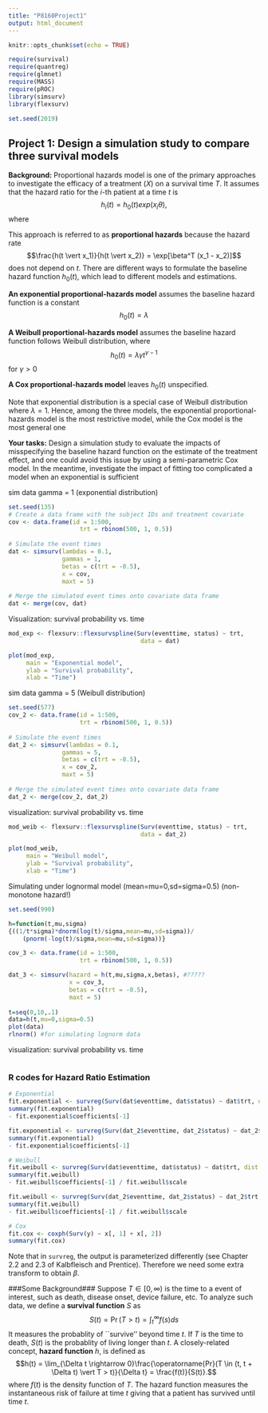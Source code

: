 ```yaml
---
title: "P8160Project1"
output: html_document
---
```

```r
knitr::opts_chunk$set(echo = TRUE)

require(survival)
require(quantreg)
require(glmnet)
require(MASS)
require(pROC)
library(simsurv)
library(flexsurv)

set.seed(2019)
```


## Project 1: Design a simulation study to compare three survival models

**Background:** Proportional hazards model is one of the primary approaches to investigate the efficacy of a treatment ($X$)  on a survival time $T$.  It assumes that the hazard ratio for the $i$-th patient  at  a time $t$ is
$$h_i(t) = h_0(t) exp(x_i\theta),$$
where 
\begin{itemize}

\item $h_0(t)$ is the baseline hazard function, 

\item $x_i$ is a binary treatment indicator variable coded 0 for control and 1 for the treatment 

\item $\theta$ is the parameter of interest, which is the log hazard ratio for the treatment effect. $\theta$ measures the relative hazard reduction due to treatment in comparison to the control.
\end{itemize}


This approach is referred to as **proportional hazards** because the hazard rate
$$\frac{h(t \vert x_1)}{h(t \vert x_2)} = \exp[\beta^T (x_1 - x_2)]$$
does not depend on $t$.
There are different ways to formulate the baseline hazard function $h_0(t)$, which lead to different models and estimations. 

**An exponential proportional-hazards model** assumes the baseline hazard function is a constant $$h_0(t) = \lambda$$ 

**A Weibull proportional-hazards model** assumes the baseline hazard function  follows Weibull distribution, where $$h_0(t) = \lambda\gamma t^{\gamma-1}$$ for $\gamma>0$ 


**A Cox proportional-hazards model** leaves $h_0(t)$ unspecified.


Note that exponential distribution is a special case of Weibull distribution where $\lambda =1$. Hence, among the three models,  the exponential proportional-hazards model is the most restrictive model, while the Cox model is the most general one 


**Your tasks:** Design a simulation study to evaluate the impacts of misspecifying the baseline hazard function on the estimate of the treatment effect, and one could avoid this issue by using a semi-parametric Cox model.  In the meantime, investigate the impact of fitting too complicated a model when an exponential is sufficient



sim data gamma = 1 (exponential distribution)
```r
set.seed(135)
# Create a data frame with the subject IDs and treatment covariate
cov <- data.frame(id = 1:500,
                    trt = rbinom(500, 1, 0.5))
  
# Simulate the event times
dat <- simsurv(lambdas = 0.1, 
               gammas = 1, 
               betas = c(trt = -0.5), 
               x = cov, 
               maxt = 5)
  
# Merge the simulated event times onto covariate data frame
dat <- merge(cov, dat)
```

Visualization: survival probability vs. time
```r
mod_exp <- flexsurv::flexsurvspline(Surv(eventtime, status) ~ trt, 
                                     data = dat)

plot(mod_exp,
     main = "Exponential model",
     ylab = "Survival probability",
     xlab = "Time")
```


sim data gamma = 5 (Weibull distribution)
```r
set.seed(577)
cov_2 <- data.frame(id = 1:500,
                    trt = rbinom(500, 1, 0.5))
  
# Simulate the event times
dat_2 <- simsurv(lambdas = 0.1, 
               gammas = 5, 
               betas = c(trt = -0.5), 
               x = cov_2, 
               maxt = 5)
  
# Merge the simulated event times onto covariate data frame
dat_2 <- merge(cov_2, dat_2)
```

visualization: survival probability vs. time
```r
mod_weib <- flexsurv::flexsurvspline(Surv(eventtime, status) ~ trt, 
                                     data = dat_2)

plot(mod_weib,
     main = "Weibull model",
     ylab = "Survival probability",
     xlab = "Time")
```


Simulating under lognormal model (mean=mu=0,sd=sigma=0.5) (non-monotone hazard!)
```r
set.seed(990)

h=function(t,mu,sigma) 
{((1/t*sigma)*dnorm(log(t)/sigma,mean=mu,sd=sigma))/
    (pnorm(-log(t)/sigma,mean=mu,sd=sigma))}

cov_3 <- data.frame(id = 1:500,
                    trt = rbinom(500, 1, 0.5))

dat_3 <- simsurv(hazard = h(t,mu,sigma,x,betas), #?????
                 x = cov_3,
                 betas = c(trt = -0.5),
                 maxt = 5)
  
t=seq(0,10,.1)
data=h(t,mu=0,sigma=0.5)
plot(data)
rlnorm() #for simulating lognorm data
```

visualization: survival probability vs. time
```r

```



### R codes for Hazard Ratio Estimation
```r
# Exponential
fit.exponential <- survreg(Surv(dat$eventtime, dat$status) ~ dat$trt, dist = "exponential")
summary(fit.exponential)
- fit.exponential$coefficients[-1]

fit.exponential <- survreg(Surv(dat_2$eventtime, dat_2$status) ~ dat_2$trt, dist = "exponential")
summary(fit.exponential)
- fit.exponential$coefficients[-1]

# Weibull
fit.weibull <- survreg(Surv(dat$eventtime, dat$status) ~ dat$trt, dist = "weibull")
summary(fit.weibull)
- fit.weibull$coefficients[-1] / fit.weibull$scale

fit.weibull <- survreg(Surv(dat_2$eventtime, dat_2$status) ~ dat_2$trt, dist = "weibull")
summary(fit.weibull)
- fit.weibull$coefficients[-1] / fit.weibull$scale

# Cox
fit.cox <- coxph(Surv(y) ~ x[, 1] + x[, 2])
summary(fit.cox)
```
Note that in `survreg`, the output is parameterized differently (see Chapter 2.2 and 2.3 of Kalbfleisch and Prentice). Therefore we need some extra transform to obtain $\beta$.





###Some Background###
Suppose $T\in[0, \infty)$ is the time to a event of interest, such as death, disease onset, device failure, etc. To analyze such data, we define a **survival function** $S$ as
$$S(t) = \operatorname{Pr}(T > t) = \int_t^\infty f(s) ds$$
It measures the probablity of ``survive'' beyond time $t$. If $T$ is the time to death, $S(t)$ is the probablity of living longer than $t$.  A closely-related concept, **hazard function** $h$, is defined as
$$h(t) = \lim_{\Delta t \rightarrow 0}\frac{\operatorname{Pr}(T \in (t, t + \Delta t) \vert T > t)}{\Delta t} = \frac{f(t)}{S(t)}.$$
where $f(t)$ is the density function of $T$. The hazard function measures the instantaneous risk of failure at time $t$ giving that a patient has survived until time $t$. 

